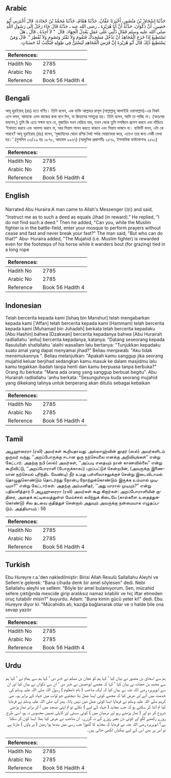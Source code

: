 ## Arabic


<div dir="rtl" lang="ar" style={{fontSize:'larger',backgroundColor:'#f8f9fa',padding:20}}>
حَدَّثَنَا إِسْحَاقُ بْنُ مَنْصُورٍ، أَخْبَرَنَا عَفَّانُ، حَدَّثَنَا هَمَّامٌ، حَدَّثَنَا مُحَمَّدُ بْنُ جُحَادَةَ، قَالَ أَخْبَرَنِي أَبُو حَصِينٍ، أَنَّ ذَكْوَانَ، حَدَّثَهُ أَنَّ أَبَا هُرَيْرَةَ ـ رضى الله عنه ـ حَدَّثَهُ قَالَ جَاءَ رَجُلٌ إِلَى رَسُولِ اللَّهِ صلى الله عليه وسلم فَقَالَ دُلَّنِي عَلَى عَمَلٍ يَعْدِلُ الْجِهَادَ‏.‏ قَالَ ‏ "‏ لاَ أَجِدُهُ ـ قَالَ ـ هَلْ تَسْتَطِيعُ إِذَا خَرَجَ الْمُجَاهِدُ أَنْ تَدْخُلَ مَسْجِدَكَ فَتَقُومَ وَلاَ تَفْتُرَ وَتَصُومَ وَلاَ تُفْطِرَ ‏"‏‏.‏ قَالَ وَمَنْ يَسْتَطِيعُ ذَلِكَ قَالَ أَبُو هُرَيْرَةَ إِنَّ فَرَسَ الْمُجَاهِدِ لَيَسْتَنُّ فِي طِوَلِهِ فَيُكْتَبُ لَهُ حَسَنَاتٍ‏.‏
</div>
<div style={{backgroundColor:'#f8f9fa',padding:20, marginBottom: 10}}><table> <thead> <tr> <th>References:</th> <th></th> </tr> </thead> <tbody><tr><td>Hadith No</td><td>2785</td></tr><tr><td>Arabic No</td><td>2785</td></tr><tr><td>Reference</td><td>Book 56 Hadith 4</td></tr></tbody></table></div>

## Bengali


<div dir="ltr" lang="bn" style={{fontSize:'larger',backgroundColor:'#f8f9fa',padding:20}}>
আবূ হুরাইরাহ্ (রাঃ) হতে বর্ণিত। তিনি বলেন, এক ব্যক্তি আল্লাহর রাসূল (সাল্লাল্লাহু আলাইহি ওয়াসাল্লাম)-এর নিকট এসে বলল, আমাকে এমন কাজের কথা বলে দিন, যা জিহাদের সমতুল্য হয়। তিনি বলেন, আমি তা পাচ্ছি না। (অতঃপর বললেন,) তুমি কি এতে সক্ষম হবে যে, মুজাহিদ যখন বেরিয়ে যায়, তখন থেকে তুমি মসজিদে প্রবেশ করবে এবং দাঁড়িয়ে ‘ইবাদাত করবে এবং আলস্য করবে না, আর সিয়াম পালন করতে থাকবে এবং সিয়াম ভাঙ্গবে না। ব্যক্তিটি বলল, এটা কে পারবে? আবূ হুরাইরাহ্ (রাঃ) বলেন, ‘মুজাহিদের ঘোড়া রশির দৈর্ঘ্য পর্যন্ত ঘোরাফেরা করে, এতেও তার জন্য নেকী লেখা হয়।’ (মুসলিম ৩৩/২৯ হাঃ ১৮৭৮, আহমাদ ৯৯৬৭) (আধুনিক প্রকাশনীঃ ২৫৭৯, ইসলামিক ফাউন্ডেশনঃ ২৫৯১)
</div>
<div style={{backgroundColor:'#f8f9fa',padding:20, marginBottom: 10}}><table> <thead> <tr> <th>References:</th> <th></th> </tr> </thead> <tbody><tr><td>Hadith No</td><td>2785</td></tr><tr><td>Arabic No</td><td>2785</td></tr><tr><td>Reference</td><td>Book 56 Hadith 4</td></tr></tbody></table></div>

## English


<div dir="ltr" lang="en" style={{fontSize:'larger',backgroundColor:'#f8f9fa',padding:20}}>
Narrated Abu Huraira:A man came to Allah's Messenger (ﷺ) and said, "Instruct me as to such a deed as equals Jihad (in reward)." He replied, "I do not find such a deed." Then he added, "Can you, while the Muslim fighter is in the battle-field, enter your mosque to perform prayers without cease and fast and never break your fast?" The man said, "But who can do that?" Abu- Huraira added, "The Mujahid (i.e. Muslim fighter) is rewarded even for the footsteps of his horse while it wanders bout (for grazing) tied in a long rope
</div>
<div style={{backgroundColor:'#f8f9fa',padding:20, marginBottom: 10}}><table> <thead> <tr> <th>References:</th> <th></th> </tr> </thead> <tbody><tr><td>Hadith No</td><td>2785</td></tr><tr><td>Arabic No</td><td>2785</td></tr><tr><td>Reference</td><td>Book 56 Hadith 4</td></tr></tbody></table></div>

## Indonesian


<div dir="ltr" lang="id" style={{fontSize:'larger',backgroundColor:'#f8f9fa',padding:20}}>
Telah bercerita kepada kami [Ishaq bin Manshur] telah mengabarkan kepada kami ['Affan] telah bercerita kepada kami [Hammam] telah bercerita kepada kami [Muhamad bin Juhadah] berkata telah bercerita kepadaku [Abu Hashin] bahwa [Dzakwan] bercerita kepadanya bahwa [Abu Hurairah radliallahu 'anhu] bercerita kepadanya, katanya: "Datang seseorang kepada Rasulullah shallallahu 'alaihi wasallam lalu bertanya: "Tunjukkan kepadaku suatu amal yang dapat menyamai jihad?" Beliau menjawab: "Aku tidak menemukannya ". Beliau melanjutkan: "Apakah kamu sanggup jika seorang mujahid keluar berjihad sedangkan kamu masuk ke dalam masjidmu lalu kamu tegakkan ibadah tanpa henti dan kamu berpuasa tanpa berbuka?" Orang itu berkata: "Mana ada orang yang sanggup berbuat begitu". Abu Hurairah radliallahu 'anhu berkata: "Sesunguhnya kuda seorang mujahid yang dikekang talinya untuk berperang akan ditulis sebagai kebaikan
</div>
<div style={{backgroundColor:'#f8f9fa',padding:20, marginBottom: 10}}><table> <thead> <tr> <th>References:</th> <th></th> </tr> </thead> <tbody><tr><td>Hadith No</td><td>2785</td></tr><tr><td>Arabic No</td><td>2785</td></tr><tr><td>Reference</td><td>Book 56 Hadith 4</td></tr></tbody></table></div>

## Tamil


<div dir="ltr" lang="ta" style={{fontSize:'larger',backgroundColor:'#f8f9fa',padding:20}}>
அபூஹுரைரா (ரலி) அவர்கள் கூறியதாவது: அல்லாஹ்வின் தூதர் (ஸல்) அவர்களிடம் ஒருவர் வந்து, ‘‘அறப்போருக்கு ஈடான ஒரு நற்செயலை எனக்கு அறிவியுங்கள்” என்று கேட்டார். அதற்கு நபி (ஸல்) அவர்கள், ‘‘அப்படி எதையும் நான் காணவில்லை” என்று கூறிவிட்டு, ‘‘அறப்போராளி (போருக்காகப்) புறப்பட்டுச் சென்றபின், (அவருக்கு இணையான நற்செயல் புரிந்திட வேண்டி) நீர் உமது பள்ளிவாசலுக்குச் சென்று இடைவிடாமல் தொழுதுகொண்டும் தொடர்ந்து நோன்பு நோற்றுக்கொண்டும் இருக்க உம்மால் முடியுமா?” என்று கேட்டார்கள். அதற்கு அம்மனிதர், ‘‘அது யாரால் முடியும்?” என்று பதிலளித்தார்.5 அபூஹுரைரா (ரலி) அவர்கள் கூறு கிறார்கள்: அறப்போராளியின் குதிரை, அதைக் கட்டிவைத்துள்ள மேய்ச்சல் கயிற்றுக் கிடையே (கால்களை உதைத்துக்கொண்டு) சில தடவை குதித்துச் சென்றால் அதுவும் அவருக்கு நன்மையாக எழுதப்படும். அத்தியாயம் : 56
</div>
<div style={{backgroundColor:'#f8f9fa',padding:20, marginBottom: 10}}><table> <thead> <tr> <th>References:</th> <th></th> </tr> </thead> <tbody><tr><td>Hadith No</td><td>2785</td></tr><tr><td>Arabic No</td><td>2785</td></tr><tr><td>Reference</td><td>Book 56 Hadith 4</td></tr></tbody></table></div>

## Turkish


<div dir="ltr" lang="tr" style={{fontSize:'larger',backgroundColor:'#f8f9fa',padding:20}}>
Ebu Hureyre r.a.'den nakledilmiştir: Birisi Allah Resulü Sallallahu Aleyhi ve Sellem'e gelerek: "Bana cihada denk bir amel söylesen" dedi. Nebi Sallallahu aleyhi ve sellem: "Böyle bir amel bulamıyorum. Sen, mücahid sefere çıktığında mescide girip aralıksız namaz kılabilir ve hiç iftar etmeden oruç tutabilir misin?" buyurdu. Adam: "Buna kimin gücü yeter ki!" dedi. Ebu. Hureyre diyor ki: "Mücahidin atı, kazığa bağlanarak otlar ve o halde bile ona sevap yazılır
</div>
<div style={{backgroundColor:'#f8f9fa',padding:20, marginBottom: 10}}><table> <thead> <tr> <th>References:</th> <th></th> </tr> </thead> <tbody><tr><td>Hadith No</td><td>2785</td></tr><tr><td>Arabic No</td><td>2785</td></tr><tr><td>Reference</td><td>Book 56 Hadith 4</td></tr></tbody></table></div>

## Urdu


<div dir="rtl" lang="ur" style={{fontSize:'larger',backgroundColor:'#f8f9fa',padding:20}}>
ہم سے اسحاق بن منصور نے بیان کیا ‘ کہا ہم کو عفان بن مسلم نے خبر دی ‘ کہا ہم سے ہمام نے ‘ کہا ہم سے محمد بن حجادہ نے بیان کیا ‘ کہا کہ مجھے ابوحصین نے خبر دی ‘ ان سے ذکوان نے بیان کیا اور ان سے ابوہریرہ رضی اللہ عنہ نے بیان کیا کہ ایک صاحب ( نام نامعلوم ) رسول اللہ صلی اللہ علیہ وسلم کی خدمت میں آئے اور عرض کیا کہ مجھے کوئی ایسا عمل بتا دیجئیے جو ثواب میں جہاد کے برابر ہو۔ نبی کریم صلی اللہ علیہ وسلم نے فرمایا ایسا کوئی عمل میں نہیں پاتا۔ پھر آپ صلی اللہ علیہ وسلم نے فرمایا کیا تم اتنا کر سکتے ہو کہ جب مجاہد ( جہاد کے لیے ) نکلے تو تم اپنی مسجد میں آ کر برابر نماز پڑھنی شروع کر دو اور ( نماز پڑھتے رہو اور درمیان میں ) کوئی سستی اور کاہلی تمہیں محسوس نہ ہو، اسی طرح روزے رکھنے لگو اور کوئی دن بغیر روزے کے نہ گزرے۔ ان صاحب نے عرض کیا بھلا ایسا کون کر سکتا ہے؟ ابوہریرہ رضی اللہ عنہ نے فرمایا کہ مجاہد کا گھوڑا جب رسی میں بندھا ہوا زمین ( پر پاؤں ) مارتا ہے تو اس پر بھی اس کے لیے نیکیاں لکھی جاتی ہیں۔
</div>
<div style={{backgroundColor:'#f8f9fa',padding:20, marginBottom: 10}}><table> <thead> <tr> <th>References:</th> <th></th> </tr> </thead> <tbody><tr><td>Hadith No</td><td>2785</td></tr><tr><td>Arabic No</td><td>2785</td></tr><tr><td>Reference</td><td>Book 56 Hadith 4</td></tr></tbody></table></div>